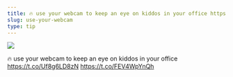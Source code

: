 ```yaml
---
title: 🔥 use your webcam to keep an eye on kiddos in your office https://t.co/Uf8g6LD8zN https://t.co/FEV4WpYnQh
slug: use-your-webcam
type: tip
---
```


![](../images/tweets/2018-11-0720.06.11-1060262155637977088-1.jpg)

🔥 use your webcam to keep an eye on kiddos in your office https://t.co/Uf8g6LD8zN https://t.co/FEV4WpYnQh
